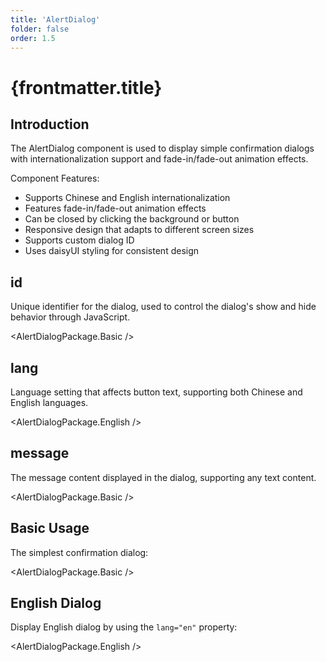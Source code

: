 ```yaml
---
title: 'AlertDialog'
folder: false
order: 1.5
---
```



# {frontmatter.title}

## Introduction

The AlertDialog component is used to display simple confirmation dialogs with internationalization support and fade-in/fade-out animation effects.

Component Features:

- Supports Chinese and English internationalization
- Features fade-in/fade-out animation effects
- Can be closed by clicking the background or button
- Responsive design that adapts to different screen sizes
- Supports custom dialog ID
- Uses daisyUI styling for consistent design

## id

Unique identifier for the dialog, used to control the dialog's show and hide behavior through JavaScript.

<AlertDialogPackage.Basic />

## lang

Language setting that affects button text, supporting both Chinese and English languages.

<AlertDialogPackage.English />

## message

The message content displayed in the dialog, supporting any text content.

<AlertDialogPackage.Basic />

## Basic Usage

The simplest confirmation dialog:

<AlertDialogPackage.Basic />

## English Dialog

Display English dialog by using the `lang="en"` property:

<AlertDialogPackage.English />
